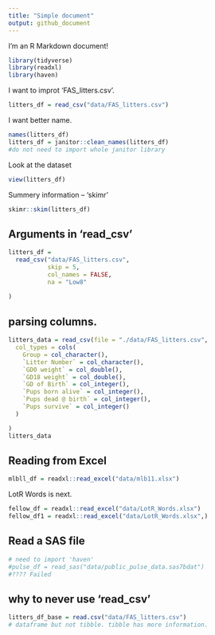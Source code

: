 ```yaml
---
title: "Simple document"
output: github_document
---
```


I'm an R Markdown document! 

```r
library(tidyverse)
library(readxl)
library(haven)
```

I want to improt 'FAS_litters.csv'.

```r

litters_df = read_csv("data/FAS_litters.csv")
```

I want better name.
```r
names(litters_df)
litters_df = janitor::clean_names(litters_df)
#do not need to import whole janitor library
```

Look at the dataset

```r
view(litters_df)
```

Summery information -- 'skimr'
```r
skimr::skim(litters_df)
```

## Arguments in 'read_csv'
```r
litters_df = 
  read_csv("data/FAS_litters.csv",
           skip = 5,
           col_names = FALSE,
           na = "Low8"
  
)
```

## parsing columns.
```r
litters_data = read_csv(file = "./data/FAS_litters.csv",
  col_types = cols(
    Group = col_character(),
    `Litter Number` = col_character(),
    `GD0 weight` = col_double(),
    `GD18 weight` = col_double(),
    `GD of Birth` = col_integer(),
    `Pups born alive` = col_integer(),
    `Pups dead @ birth` = col_integer(),
    `Pups survive` = col_integer()
  )

)
litters_data
```
## Reading from Excel
```r

mlbll_df = readxl::read_excel("data/mlb11.xlsx")
```

LotR Words is next.

```r
fellow_df = readxl::read_excel("data/LotR_Words.xlsx")
fellow_df1 = readxl::read_excel("data/LotR_Words.xlsx",)

```

## Read a SAS file
```r
# need to import 'haven'
#pulse_df = read_sas("data/public_pulse_data.sas7bdat")
#???? Failed
```

## why to never use 'read_csv'
```r
litters_df_base = read.csv("data/FAS_litters.csv")
# dataframe but not tibble. tibble has more information.
```

